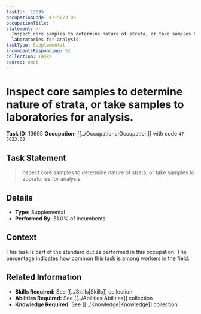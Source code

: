 ```yaml
---
taskId: '13695'
occupationCode: 47-5023.00
occupationTitle: ''
statement: >-
  Inspect core samples to determine nature of strata, or take samples to
  laboratories for analysis.
taskType: Supplemental
incumbentsResponding: 51
collection: Tasks
source: onet
---
```

# Inspect core samples to determine nature of strata, or take samples to laboratories for analysis.

**Task ID:** 13695
**Occupation:** [[../Occupations|Occupation]] with code `47-5023.00`

## Task Statement

> Inspect core samples to determine nature of strata, or take samples to laboratories for analysis.

## Details

- **Type:** Supplemental
- **Performed By:** 51.0% of incumbents

## Context

This task is part of the standard duties performed in this occupation. The percentage indicates how common this task is among workers in the field.

## Related Information

- **Skills Required:** See [[../Skills|Skills]] collection
- **Abilities Required:** See [[../Abilities|Abilities]] collection
- **Knowledge Required:** See [[../Knowledge|Knowledge]] collection
